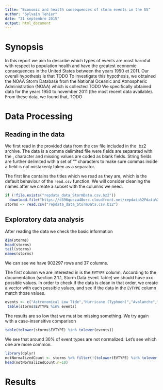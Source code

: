 ```yaml
---
title: "Economic and health consequences of storm events in the US"
author: "Sylvain Tenier"
date: "21 septembre 2015"
output: html_document
---
```


# Synopsis

In this report we aim to describe which types of events are most harmful with respect to population health and have the greatest economic consequences in the United States between the years 1950 et 2011.
Our overall hypothesis is that TODO
To investigate this hypothesis, we obtained the NOAA Storm Database from the  National Oceanic
 and Atmospheric Administration (NOAA) which is collected TODO
We specifically obtained data for the years 1950 to november 2011 (the most recent data available). 
From these data, we found that, TODO

# Data Processing

## Reading in the  data

We first read in the provided data from the csv file included in the .bz2 archive. The data is a comma delimited file were fields are separated with the , character and missing values are coded as blank fields. String fields are further delimited with a set of "" characters to make sure commas inside a field is not mistakenly taken as a separator.

The first line contains the titles which we read as they are, which is the default behaviour of the `read.csv` function. We will consider cleaning the names after we create a subset with the columns we need.

```r
if (!file.exists("repdata_data_StormData.csv.bz2"))
  download.file("https://d396qusza40orc.cloudfront.net/repdata%2Fdata%2FStormData.csv.bz2",destfile = "repdata_data_StormData.csv.bz2",method="curl")
storms <- read.csv("repdata_data_StormData.csv.bz2")
```

## Exploratory data analysis

After reading the data we check the basic information

```r
dim(storms)
head(storms)
tail(storms)
names(storms)
```
We can see we have 902297 rows and 37 columns.

The first column we are interested in is the `EVTYPE` column. According to the documentation (section 2.1.1,  Storm Data Event Table) we should have xxx possible values. In order to check if the data is clean in that order, we create a vector with each possible values, and see if the data in the `EVTYPE` column match those values.

```r
events <- c("Astronomical Low Tide","Hurricane (Typhoon)","Avalanche","Ice Storm","Blizzard","Lake-Effect Snow","Coastal Flood","Lakeshore Flood","Cold/Wind Chill","Lightning","Debris Flow","Marine Hail","Dense Fog","Marine High Wind","Dense Smoke","Marine Strong Wind","Drought","Marine Thunderstorm Wind","Dust Devil","Rip Current","Dust Storm","Seiche","Excessive Heat","Sleet","Extreme Cold/Wind Chill","Storm Surge/Tide","Flash Flood","Strong Wind","Flood","Thunderstorm Wind","Frost/Freeze","Tornado","Funnel Cloud","Tropical Depression","Freezing Fog","Tropical Storm","Hail","Tsunami","Heat","Volcanic Ash","Heavy Rain","Waterspout","Heavy Snow","Wildfire","High Surf","Winter Storm","High Wind","Winter Weather")
 table(storms$EVTYPE %in% events)
```
The results are so low that we must be missing something. We try again with a case-insensitive  comparison
```r
table(tolower(storms$EVTYPE) %in% tolower(events))
```
We see that around 30% of event types are not normalized. Let's see which one are more common.

```r
library(dplyr)
notNormalizedCount <- storms %>% filter(!(tolower(EVTYPE) %in% tolower(events))) %>% group_by(EVTYPE) %>% summarise(total=n()) %>% arrange(-total)
head(notNormalizedCount,n=10)
```


# Results